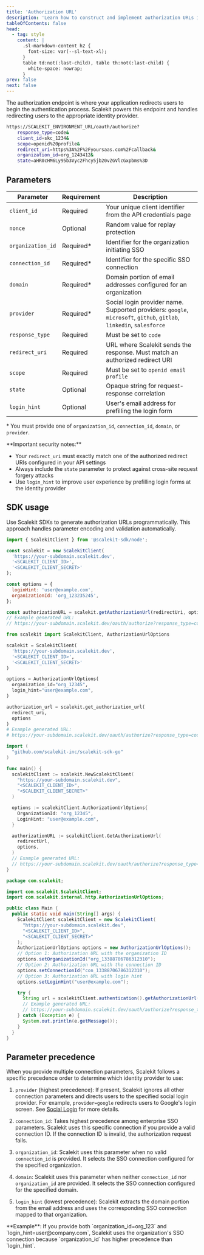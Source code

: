 ```yaml
---
title: 'Authorization URL'
description: 'Learn how to construct and implement authorization URLs in Scalekit to initiate secure single sign-on (SSO) flows with your identity provider.'
tableOfContents: false
head:
  - tag: style
    content: |
      .sl-markdown-content h2 {
        font-size: var(--sl-text-xl);
      }
      table td:not(:last-child), table th:not(:last-child) {
        white-space: nowrap;
      }
prev: false
next: false
---
```



The authorization endpoint is where your application redirects users to begin the authentication process. Scalekit powers this endpoint and handles redirecting users to the appropriate identity provider.

```sh wrap title="Example authorization URL" showLineNumbers=false
https://SCALEKIT_ENVIRONMENT_URL/oauth/authorize?
    response_type=code&
    client_id=skc_1234&
    scope=openid%20profile&
    redirect_uri=https%3A%2F%2Fyoursaas.com%2Fcallback&
    organization_id=org_1243412&
    state=aHR0cHM6Ly95b3Vyc2Fhcy5jb20vZGVlcGxpbms%3D
```

## Parameters

| Parameter | Requirement | Description |
|-----------|-------------|-------------|
| `client_id` | Required | Your unique client identifier from the API credentials page |
| `nonce` | Optional | Random value for replay protection |
| `organization_id` | Required\* | Identifier for the organization initiating SSO |
| `connection_id` | Required\* | Identifier for the specific SSO connection |
| `domain` | Required\* | Domain portion of email addresses configured for an organization |
| `provider` | Required\* | Social login provider name. Supported providers: `google`, `microsoft`, `github`, `gitlab`, `linkedin`, `salesforce` |
| `response_type` | Required | Must be set to `code` |
| `redirect_uri` | Required | URL where Scalekit sends the response. Must match an authorized redirect URI |
| `scope` | Required | Must be set to `openid email profile` |
| `state` | Optional | Opaque string for request-response correlation |
| `login_hint` | Optional | User's email address for prefilling the login form |

\* You must provide one of `organization_id`, `connection_id`, `domain`, or `provider`.

<Aside type="tip">
**Important security notes:**

- Your `redirect_uri` must exactly match one of the authorized redirect URIs configured in your API settings
- Always include the `state` parameter to protect against cross-site request forgery attacks
- Use `login_hint` to improve user experience by prefilling login forms at the identity provider
</Aside>

## SDK usage

Use Scalekit SDKs to generate authorization URLs programmatically. This approach handles parameter encoding and validation automatically.

<Tabs>
<TabItem label="Node.js">

```javascript wrap ins={14}
import { ScalekitClient } from '@scalekit-sdk/node';

const scalekit = new ScalekitClient(
  'https://your-subdomain.scalekit.dev',
  '<SCALEKIT_CLIENT_ID>',
  '<SCALEKIT_CLIENT_SECRET>'
);

const options = {
  loginHint: 'user@example.com',
  organizationId: 'org_123235245',
};

const authorizationURL = scalekit.getAuthorizationUrl(redirectUri, options);
// Example generated URL:
// https://your-subdomain.scalekit.dev/oauth/authorize?response_type=code&client_id=skc_1234&scope=openid%20profile&redirect_uri=https%3A%2F%2Fyoursaas.com%2Fcallback&organization_id=org_123235245&login_hint=user%40example.com&state=abc123
```

</TabItem>
<TabItem label="Python">

```python wrap ins={14-17}
from scalekit import ScalekitClient, AuthorizationUrlOptions

scalekit = ScalekitClient(
  'https://your-subdomain.scalekit.dev',
  '<SCALEKIT_CLIENT_ID>',
  '<SCALEKIT_CLIENT_SECRET>'
)

options = AuthorizationUrlOptions(
  organization_id="org_12345",
  login_hint="user@example.com",
)

authorization_url = scalekit.get_authorization_url(
  redirect_uri,
  options
)
# Example generated URL:
# https://your-subdomain.scalekit.dev/oauth/authorize?response_type=code&client_id=skc_1234&scope=openid%20profile&redirect_uri=https%3A%2F%2Fyoursaas.com%2Fcallback&organization_id=org_12345&login_hint=user%40example.com&state=abc123
```

</TabItem>
<TabItem label="Go">

```go wrap ins={17-20}
import (
  "github.com/scalekit-inc/scalekit-sdk-go"
)

func main() {
  scalekitClient := scalekit.NewScalekitClient(
    "https://your-subdomain.scalekit.dev",
    "<SCALEKIT_CLIENT_ID>",
    "<SCALEKIT_CLIENT_SECRET>"
  )

  options := scalekitClient.AuthorizationUrlOptions{
    OrganizationId: "org_12345",
    LoginHint: "user@example.com",
  }

  authorizationURL := scalekitClient.GetAuthorizationUrl(
    redirectUrl,
    options,
  )
  // Example generated URL:
  // https://your-subdomain.scalekit.dev/oauth/authorize?response_type=code&client_id=skc_1234&scope=openid%20profile&redirect_uri=https%3A%2F%2Fyoursaas.com%2Fcallback&organization_id=org_12345&login_hint=user%40example.com&state=abc123
}
```

</TabItem>
<TabItem label="Java">

```java wrap ins={22}
package com.scalekit;

import com.scalekit.ScalekitClient;
import com.scalekit.internal.http.AuthorizationUrlOptions;

public class Main {
  public static void main(String[] args) {
    ScalekitClient scalekitClient = new ScalekitClient(
      "https://your-subdomain.scalekit.dev",
      "<SCALEKIT_CLIENT_ID>",
      "<SCALEKIT_CLIENT_SECRET>"
    );
    AuthorizationUrlOptions options = new AuthorizationUrlOptions();
    // Option 1: Authorization URL with the organization ID
    options.setOrganizationId("org_13388706786312310");
    // Option 2: Authorization URL with the connection ID
    options.setConnectionId("con_13388706786312310");
    // Option 3: Authorization URL with login hint
    options.setLoginHint("user@example.com");

    try {
      String url = scalekitClient.authentication().getAuthorizationUrl(redirectUrl, options).toString();
      // Example generated URL:
      // https://your-subdomain.scalekit.dev/oauth/authorize?response_type=code&client_id=skc_1234&scope=openid%20profile&redirect_uri=https%3A%2F%2Fyoursaas.com%2Fcallback&organization_id=org_13388706786312310&connection_id=con_13388706786312310&login_hint=user%40example.com&state=abc123
    } catch (Exception e) {
      System.out.println(e.getMessage());
    }
  }
}
```

</TabItem>
</Tabs>

## Parameter precedence

When you provide multiple connection parameters, Scalekit follows a specific precedence order to determine which identity provider to use:

1. `provider` (highest precedence): If present, Scalekit ignores all other connection parameters and directs users to the specified social login provider. For example, `provider=google` redirects users to Google's login screen. See [Social Login](/social-logins/quickstart/) for more details.

2. `connection_id`: Takes highest precedence among enterprise SSO parameters. Scalekit uses this specific connection if you provide a valid connection ID. If the connection ID is invalid, the authorization request fails.

3. `organization_id`: Scalekit uses this parameter when no valid `connection_id` is provided. It selects the SSO connection configured for the specified organization.

4. `domain`: Scalekit uses this parameter when neither `connection_id` nor `organization_id` are provided. It selects the SSO connection configured for the specified domain.

5. `login_hint` (lowest precedence): Scalekit extracts the domain portion from the email address and uses the corresponding SSO connection mapped to that organization.

<Aside type="note" title="Example scenario">
**Example**: If you provide both `organization_id=org_123` and `login_hint=user@company.com`, Scalekit uses the organization's SSO connection because `organization_id` has higher precedence than `login_hint`.
</Aside>